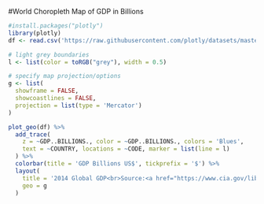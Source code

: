 #World Choropleth Map of GDP in Billions

```r
#install.packages("plotly")
library(plotly)
df <- read.csv('https://raw.githubusercontent.com/plotly/datasets/master/2014_world_gdp_with_codes.csv')

# light grey boundaries
l <- list(color = toRGB("grey"), width = 0.5)

# specify map projection/options
g <- list(
  showframe = FALSE,
  showcoastlines = FALSE,
  projection = list(type = 'Mercator')
)

plot_geo(df) %>%
  add_trace(
    z = ~GDP..BILLIONS., color = ~GDP..BILLIONS., colors = 'Blues',
    text = ~COUNTRY, locations = ~CODE, marker = list(line = l)
  ) %>%
  colorbar(title = 'GDP Billions US$', tickprefix = '$') %>%
  layout(
    title = '2014 Global GDP<br>Source:<a href="https://www.cia.gov/library/publications/the-world-factbook/fields/2195.html">CIA World Factbook</a>',
    geo = g
  )
```